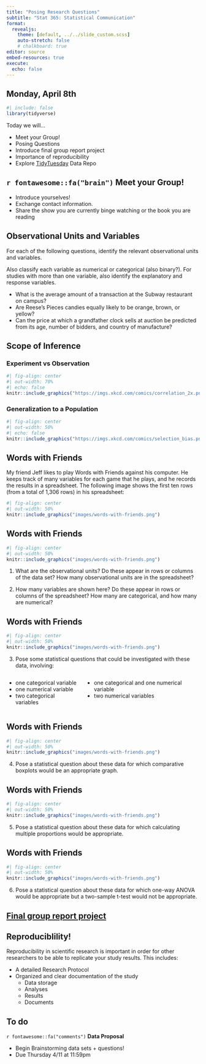 ```yaml
---
title: "Posing Research Questions"
subtitle: "Stat 365: Statistical Communication"
format: 
  revealjs:
    theme: [default, ../../slide_custom.scss]
    auto-stretch: false
    # chalkboard: true
editor: source
embed-resources: true
execute:
  echo: false
---
```


## Monday, April 8th

```r
#| include: false
library(tidyverse)
```

Today we will...

-   Meet your Group!
-   Posing Questions
-   Introduce final group report project
-   Importance of reproducibility
-   Explore [TidyTuesday](https://github.com/rfordatascience/tidytuesday) Data Repo

## `r fontawesome::fa("brain")` Meet your Group!

+ Introduce yourselves!
+ Exchange contact information.
+ Share the show you are currently binge watching or the book you are reading

## Observational Units and Variables

For each of the following questions, identify the relevant observational units and variables.

::: callout-note
Also classify each variable as numerical or categorical (also binary?). For studies with more than one variable, also identify the explanatory and response variables.
:::

-   What is the average amount of a transaction at the Subway restaurant on campus?
-   Are Reese's Pieces candies equally likely to be orange, brown, or yellow?
-   Can the price at which a grandfather clock sells at auction be predicted from its age, number of bidders, and country of manufacture?

## Scope of Inference

::: panel-tabset
### Experiment vs Observation

```r
#| fig-align: center
#| out-width: 70%
#| echo: false
knitr::include_graphics("https://imgs.xkcd.com/comics/correlation_2x.png")
```

### Generalization to a Population

```r
#| fig-align: center
#| out-width: 50%
#| echo: false
knitr::include_graphics("https://imgs.xkcd.com/comics/selection_bias.png")
```
:::

## Words with Friends

My friend Jeff likes to play Words with Friends against his computer.  He keeps track of many variables for each game that he plays, and he records the results in a spreadsheet.  The following image shows the first ten rows (from a total of 1,306 rows) in his spreadsheet:

```r
#| fig-align: center
#| out-width: 50%
knitr::include_graphics("images/words-with-friends.png")
```

## Words with Friends

```r
#| fig-align: center
#| out-width: 50%
knitr::include_graphics("images/words-with-friends.png")
```

1. What are the observational units?  Do these appear in rows or columns of the data set?  How many observational units are in the spreadsheet?

2. How many variables are shown here?  Do these appear in rows or columns of the spreadsheet?  How many are categorical, and how many are numerical?

## Words with Friends

```r
#| fig-align: center
#| out-width: 50%
knitr::include_graphics("images/words-with-friends.png")
```

3. Pose some statistical questions that could be investigated with these data, involving:

:::: columns
::: column
+ one categorical variable
+ one numerical variable
+ two categorical variables
:::
::: column
+ one categorical and one numerical variable
+ two numerical variables
:::
::::

## Words with Friends

```r
#| fig-align: center
#| out-width: 50%
knitr::include_graphics("images/words-with-friends.png")
```

4. Pose a statistical question about these data for which comparative boxplots would be an appropriate graph. 

## Words with Friends

```r
#| fig-align: center
#| out-width: 50%
knitr::include_graphics("images/words-with-friends.png")
```

5. Pose a statistical question about these data for which calculating multiple proportions would be appropriate.

## Words with Friends

```r
#| fig-align: center
#| out-width: 50%
knitr::include_graphics("images/words-with-friends.png")
```

6. Pose a statistical question about these data for which one-way ANOVA would be appropriate but a two-sample t-test would not be appropriate.

## [Final group report project](https://earobinson95.github.io/stat365-calpoly/2024/99-final-project/final-project-instructions.html)

## Reproduciblility!

Reproducibility in scientific research is important in order for other researchers to be able to replicate your study results. This includes:

-   A detailed Research Protocol
-   Organized and clear documentation of the study
    -   Data storage
    -   Analyses
    -   Results
    -   Documents

## To do

`r fontawesome::fa("comments")` **Data Proposal**

+ Begin Brainstorming data sets + questions!
+ Due Thursday 4/11 at 11:59pm
